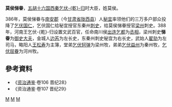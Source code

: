 '''莫侯悌眷'''，[[五胡十六国|五胡十六国]][[西秦|西秦]][[乞伏乾归|乞伏-{乾}-归]]时大臣，姓莫侯。

386年，莫侯悌眷与[[南安郡_(东汉)|南安郡]]（今[[甘肃省|甘肃省]][[陇西县|陇西县]]）人[[秘宜|秘宜]]率领他们的三万多户部众投降了[[乞伏国仁|乞伏国仁]]，乞伏国仁给秘宜授官东秦州[[刺史|刺史]]，给莫侯悌眷授官[[梁州|梁州]]刺史。388年，河南王乞伏-{乾}-归设置文武百官，任命南川侯[[出连乞都|出连乞都]]为[[丞相|丞相]]，梁州刺史'''悌眷'''为[[御史大夫|御史大夫]]，金城人[[边芮|边芮]]为左长史，东秦州刺史秘宜为右长史，武始人[[翟勍|翟勍]]为左司马，略阳人[[王松寿|王松寿]]为主簿，堂弟[[乞伏轲弹|乞伏轲弹]]为梁州牧，弟弟[[乞伏益州|乞伏益州]]为秦州牧，[[乞伏屈眷|乞伏屈眷]]为河州牧。
== 參考資料 ==
* 《[[资治通鉴|资治通鉴]]·卷106 晋纪28》
* 《资治通鉴·卷107 晋纪29》
[[Category:西秦官员|M]]
[[Category:御史大夫|M]]
[[Category:陇西人|M]]